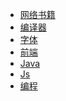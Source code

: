 - [网络书籍](/collections/books)
- [编译器](/collections/compiler)
- [字体](/collections/font)
- [前端](/collections/frontend)
- [Java](/collections/java)
- [Js](/collections/js)
- [编程](/collections/programming)

